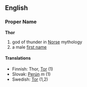 ==English==
{{Wikipedia}}
=== Proper Name ===
'''Thor'''
# god of thunder in [[Norse]] mythology
# a male [[first name]]
==== Translations ====
*Finnish: Thor, [[Tor]] (1)
*Slovak: [[Perún]] ''m'' (1)
*Swedish: [[Tor]] (1,2)